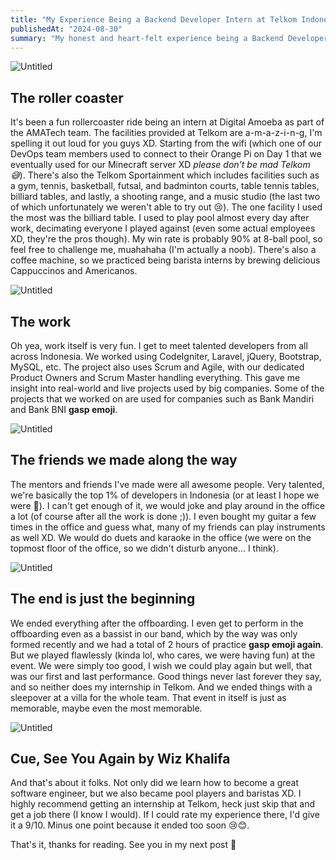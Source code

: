 ```yaml
---
title: "My Experience Being a Backend Developer Intern at Telkom Indonesia"
publishedAt: "2024-08-30"
summary: "My honest and heart-felt experience being a Backend Developer intern at Telkom Indonesia"
---
```


![Untitled](/img/blogs/telkom/1.jpeg)

## The roller coaster
It's been a fun rollercoaster ride being an intern at Digital Amoeba as part of the AMATech team. The facilities provided at Telkom are a-m-a-z-i-n-g, I'm spelling it out loud for you guys XD. Starting from the wifi (which one of our DevOps team members used to connect to their Orange Pi on Day 1 that we eventually used for our Minecraft server XD *please don't be mad Telkom 😅*). There's also the Telkom Sportainment which includes facilities such as a gym, tennis, basketball, futsal, and badminton courts, table tennis tables, billiard tables, and lastly, a shooting range, and a music studio (the last two of which unfortunately we weren't able to try out 😢). The one facility I used the most was the billiard table. I used to play pool almost every day after work, decimating everyone I played against (even some actual employees XD, they're the pros though). My win rate is probably 90% at 8-ball pool, so feel free to challenge me, muahahaha (I'm actually a noob). There's also a coffee machine, so we practiced being barista interns by brewing delicious Cappuccinos and Americanos.

![Untitled](/img/blogs/telkom/2.png)

## The work
Oh yea, work itself is very fun. I get to meet talented developers from all across Indonesia. We worked using CodeIgniter, Laravel, jQuery, Bootstrap, MySQL, etc. The project also uses Scrum and Agile, with our dedicated Product Owners and Scrum Master handling everything. This gave me insight into real-world and live projects used by big companies. Some of the projects that we worked on are used for companies such as Bank Mandiri and Bank BNI **gasp emoji**. 

![Untitled](/img/blogs/telkom/3.png)

## The friends we made along the way
The mentors and friends I've made were all awesome people. Very talented, we're basically the top 1% of developers in Indonesia (or at least I hope we were 🙂). I can't get enough of it, we would joke and play around in the office a lot (of course after all the work is done ;)). I even bought my guitar a few times in the office and guess what, many of my friends can play instruments as well XD. We would do duets and karaoke in the office (we were on the topmost floor of the office, so we didn't disturb anyone... I think).

![Untitled](/img/blogs/telkom/4.png)

## The end is just the beginning
We ended everything after the offboarding. I even get to perform in the offboarding even as a bassist in our band, which by the way was only formed recently and we had a total of 2 hours of practice **gasp emoji again**. But we played flawlessly (kinda lol, who cares, we were having fun) at the event. We were simply too good, I wish we could play again but well, that was our first and last performance. Good things never last forever they say, and so neither does my internship in Telkom. And we ended things with a sleepover at a villa for the whole team. That event in itself is just as memorable, maybe even the most memorable.

![Untitled](/img/blogs/telkom/5.jpeg)

## Cue, See You Again by Wiz Khalifa
And that's about it folks. Not only did we learn how to become a great software engineer, but we also became pool players and baristas XD. I highly recommend getting an internship at Telkom, heck just skip that and get a job there (I know I would). If I could rate my experience there, I'd give it a 9/10. Minus one point because it ended too soon 😢😊.

That's it, thanks for reading. See you in my next post 👋